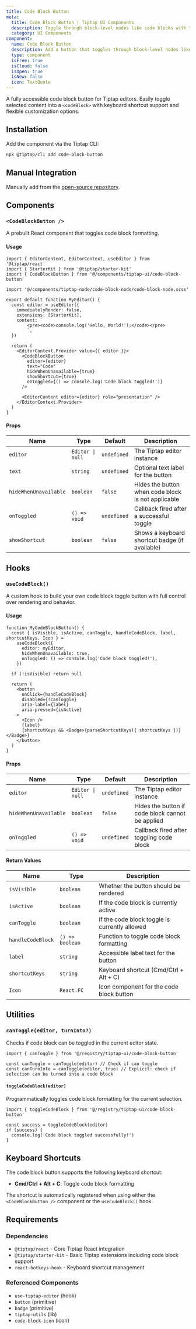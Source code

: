 ```yaml
---
title: Code Block Button
meta:
  title: Code Block Button | Tiptap UI Components
  description: Toggle through block-level nodes like code blocks with the code block button. More in the docs.
  category: UI Components
component:
  name: Code Block Button
  description: Add a button that toggles through block-level nodes like blockquotes.
  type: component
  isFree: true
  isCloud: false
  isOpen: true
  isNew: false
  icon: TextQuote
---
```



A fully accessible code block button for Tiptap editors. Easily toggle selected content into a `<codeBlock>` with keyboard shortcut support and flexible customization options.

<CodeDemo isScrollable src="https://template.tiptap.dev/preview/tiptap-ui/code-block-button" />

## Installation

Add the component via the Tiptap CLI:

```bash
npx @tiptap/cli add code-block-button
```

## Manual Integration

Manually add from the [open-source repository](https://github.com/ueberdosis/tiptap-ui-components/tree/main/apps/web/src/components/tiptap-ui/code-block-button).

## Components

### `<CodeBlockButton />`

A prebuilt React component that toggles code block formatting.

#### Usage

```tsx
import { EditorContent, EditorContext, useEditor } from '@tiptap/react'
import { StarterKit } from '@tiptap/starter-kit'
import { CodeBlockButton } from '@/components/tiptap-ui/code-block-button'

import '@/components/tiptap-node/code-block-node/code-block-node.scss'

export default function MyEditor() {
  const editor = useEditor({
    immediatelyRender: false,
    extensions: [StarterKit],
    content: `
        <pre><code>console.log('Hello, World!');</code></pre>
        `,
  })

  return (
    <EditorContext.Provider value={{ editor }}>
      <CodeBlockButton
        editor={editor}
        text="Code"
        hideWhenUnavailable={true}
        showShortcut={true}
        onToggled={() => console.log('Code block toggled!')}
      />

      <EditorContent editor={editor} role="presentation" />
    </EditorContext.Provider>
  )
}
```

#### Props

| Name                  | Type             | Default     | Description                                        |
| --------------------- | ---------------- | ----------- | -------------------------------------------------- |
| `editor`              | `Editor \| null` | `undefined` | The Tiptap editor instance                         |
| `text`                | `string`         | `undefined` | Optional text label for the button                 |
| `hideWhenUnavailable` | `boolean`        | `false`     | Hides the button when code block is not applicable |
| `onToggled`           | `() => void`     | `undefined` | Callback fired after a successful toggle           |
| `showShortcut`        | `boolean`        | `false`     | Shows a keyboard shortcut badge (if available)     |

## Hooks

### `useCodeBlock()`

A custom hook to build your own code block toggle button with full control over rendering and behavior.

#### Usage

```tsx
function MyCodeBlockButton() {
  const { isVisible, isActive, canToggle, handleCodeBlock, label, shortcutKeys, Icon } =
    useCodeBlock({
      editor: myEditor,
      hideWhenUnavailable: true,
      onToggled: () => console.log('Code block toggled!'),
    })

  if (!isVisible) return null

  return (
    <button
      onClick={handleCodeBlock}
      disabled={!canToggle}
      aria-label={label}
      aria-pressed={isActive}
    >
      <Icon />
      {label}
      {shortcutKeys && <Badge>{parseShortcutKeys({ shortcutKeys })}</Badge>}
    </button>
  )
}
```

#### Props

| Name                  | Type             | Default     | Description                                      |
| --------------------- | ---------------- | ----------- | ------------------------------------------------ |
| `editor`              | `Editor \| null` | `undefined` | The Tiptap editor instance                       |
| `hideWhenUnavailable` | `boolean`        | `false`     | Hides the button if code block cannot be applied |
| `onToggled`           | `() => void`     | `undefined` | Callback fired after toggling code block         |

#### Return Values

| Name              | Type            | Description                                   |
| ----------------- | --------------- | --------------------------------------------- |
| `isVisible`       | `boolean`       | Whether the button should be rendered         |
| `isActive`        | `boolean`       | If the code block is currently active         |
| `canToggle`       | `boolean`       | If the code block toggle is currently allowed |
| `handleCodeBlock` | `() => boolean` | Function to toggle code block formatting      |
| `label`           | `string`        | Accessible label text for the button          |
| `shortcutKeys`    | `string`        | Keyboard shortcut (Cmd/Ctrl + Alt + C)        |
| `Icon`            | `React.FC`      | Icon component for the code block button      |

## Utilities

### `canToggle(editor, turnInto?)`

Checks if code block can be toggled in the current editor state.

```tsx
import { canToggle } from '@/registry/tiptap-ui/code-block-button'

const canToggle = canToggle(editor) // Check if can toggle
const canTurnInto = canToggle(editor, true) // Explicit: check if selection can be turned into a code block
```

#### `toggleCodeBlock(editor)`

Programmatically toggles code block formatting for the current selection.

```tsx
import { toggleCodeBlock } from '@/registry/tiptap-ui/code-block-button'

const success = toggleCodeBlock(editor)
if (success) {
  console.log('Code block toggled successfully!')
}
```

## Keyboard Shortcuts

The code block button supports the following keyboard shortcut:

- **Cmd/Ctrl + Alt + C**: Toggle code block formatting

The shortcut is automatically registered when using either the `<CodeBlockButton />` component or the `useCodeBlock()` hook.

## Requirements

### Dependencies

- `@tiptap/react` - Core Tiptap React integration
- `@tiptap/starter-kit` - Basic Tiptap extensions including code block support
- `react-hotkeys-hook` - Keyboard shortcut management

### Referenced Components

- `use-tiptap-editor` (hook)
- `button` (primitive)
- `badge` (primitive)
- `tiptap-utils` (lib)
- `code-block-icon` (icon)